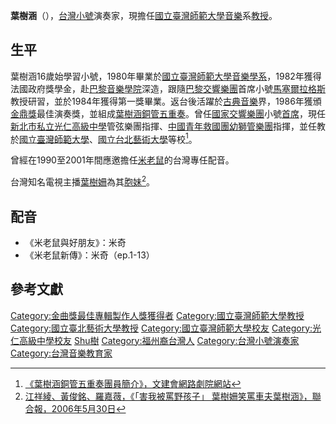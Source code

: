 {{blpsources|time=2021-06-01}}
{{藝人
| 姓名 = 葉樹涵
| 類型 = 演奏者
| 圖片 = Replace this image male.svg
| 羅馬拼音 = 
| 國籍 = {{ROC}}
| 出生日期 = {{birth_date_and _age|1957|6|9}}
| 出生地點 = {{TW}}
| 逝世日期 =  
| 逝世地點 = 
| 職業 = 小號演奏家、音樂系教授
| 語言 = [[國語|國語]]
| 教育程度 = [[國立臺灣師範大學|國立臺灣師範大學]][[音樂學系|音樂學系]]
法國高等音樂學院
| 獎項 = 金曲獎演奏類最佳專輯製作人獎
}}
'''葉樹涵'''（{{bd|1957年|6月9日|}}），[[台灣|台灣]][[小號|小號]]演奏家，現擔任[[國立臺灣師範大學|國立臺灣師範大學]][[音樂|音樂]]系[[教授|教授]]。

==生平==
葉樹涵16歲始學習小號，1980年畢業於[[國立臺灣師範大學|國立臺灣師範大學]][[音樂學系|音樂學系]]，1982年獲得法國政府獎學金，赴[[巴黎音樂學院|巴黎音樂學院]]深造，跟隨[[巴黎交響樂團|巴黎交響樂團]]首席小號[[馬塞爾拉格斯|馬塞爾拉格斯]]教授研習，並於1984年獲得第一獎畢業。返台後活躍於[[古典音樂|古典音樂]]界，1986年獲頒[[金鼎獎|金鼎獎]]最佳演奏獎，並組成[[葉樹涵銅管五重奏|葉樹涵銅管五重奏]]。曾任[[國家交響樂團|國家交響樂團]]小號[[首席|首席]]，現任[[新北市私立光仁高級中學|新北市私立光仁高級中學]]管弦樂團指揮、[[中國青年救國團|中國青年救國團]][[幼獅管樂團|幼獅管樂團]]指揮，並任教於[[國立臺灣師範大學|國立臺灣師範大學]]、[[國立台北藝術大學|國立台北藝術大學]]等校<ref>[http://www.cyberstage.com.tw/troupe/troupe_page.asp?id=1025&ap=2 《葉樹涵銅管五重奏團員簡介》，文建會網路劇院網站]{{dead link|date=2018年4月 |bot=InternetArchiveBot |fix-attempted=yes }}</ref>。

曾經在1990至2001年間應邀擔任[[米老鼠|米老鼠]]的台灣專任配音。

台灣知名電視主播[[葉樹姍|葉樹姍]]為其[[胞妹|胞妹]]<ref>[http://mag.udn.com/mag/people/storypage.jsp?f_ART_ID=35251 江祥綾、黃俊銘、羅嘉薇，《「害我被罵野孩子」 葉樹姍笑罵車夫葉樹涵》，聯合報，2006年5月30日]</ref>。

==配音==
*《米老鼠與好朋友》：米奇
*《米老鼠新傳》：米奇（ep.1-13）

==參考文獻==
<div class="references-small">
<references></references>
</div>

{{Golden-Melody-Producer-Instrument}}
{{DEFAULTSORT:Ye葉}}
[[Category:金曲獎最佳專輯製作人獎獲得者|Category:金曲獎最佳專輯製作人獎獲得者]]
[[Category:國立臺灣師範大學教授|Category:國立臺灣師範大學教授]]
[[Category:國立臺北藝術大學教授|Category:國立臺北藝術大學教授]]
[[Category:國立臺灣師範大學校友|Category:國立臺灣師範大學校友]]
[[Category:光仁高級中學校友|Category:光仁高級中學校友]]
[[Category:葉姓|Shu樹]]
[[Category:福州裔台灣人|Category:福州裔台灣人]]
[[Category:台灣小號演奏家|Category:台灣小號演奏家]]
[[Category:台灣音樂教育家|Category:台灣音樂教育家]]